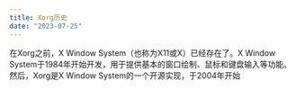 ```yaml
---
title: Xorg历史
date: "2023-07-25"
---
```

在Xorg之前，X Window System（也称为X11或X）已经存在了。X Window System于1984年开始开发，用于提供基本的窗口绘制、鼠标和键盘输入等功能。然后，Xorg是X Window System的一个开源实现，于2004年开始

